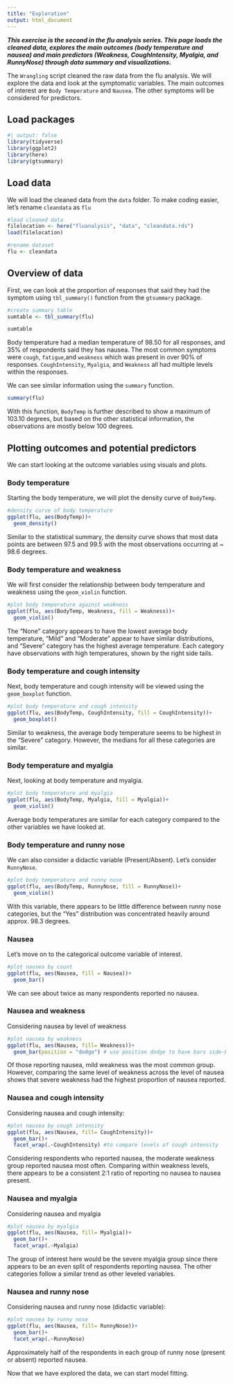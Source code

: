 ```yaml
---
title: "Exploration"
output: html_document
---
```


***This exercise is the second in the flu analysis series. This page loads the cleaned data, explores the main outcomes (body temperature and nausea) and main predictors (Weakness, CoughIntensity, Myalgia, and RunnyNose) through data summary and visualizations.***

The `Wrangling` script cleaned the raw data from the flu analysis. We will explore the data and look at the symptomatic variables. The main outcomes of interest are `Body Temperature` and `Nausea`. The other symptoms will be considered for predictors.

## Load packages
```r
#| output: false
library(tidyverse)
library(ggplot2)
library(here)
library(gtsummary)
```


## Load data
We will load the cleaned data from the `data` folder. To make coding easier, let's rename `cleandata` as `flu`
```r
#load cleaned data
filelocation <- here("fluanalysis", "data", "cleandata.rds")
load(filelocation)

#rename dataset
flu <- cleandata
```

## Overview of data
First, we can look at the proportion of responses that said they had the symptom using `tbl_summary()` function from the `gtsummary` package.
```r
#create summary table
sumtable <- tbl_summary(flu)

sumtable
```
Body temperature had a median temperature of 98.50 for all responses, and 35% of respondents said they has nausea. 
The most common symptoms were `cough`, `fatigue`,and `weakness` which was present in over 90% of responses. `CoughIntensity`, `Myalgia`, and `Weakness` all had multiple levels within the responses. 

We can see similar information using the `summary` function.
```r
summary(flu)
```
With this function, `BodyTemp` is further described to show a maximum of 103.10 degrees, but based on the other statistical information, the observations are mostly below 100 degrees.

## Plotting outcomes and potential predictors

We can start looking at the outcome variables using visuals and plots.

### Body temperature
Starting the body temperature, we will plot the density curve of `BodyTemp`. 
```r
#density curve of body temperature
ggplot(flu, aes(BodyTemp))+
  geom_density()
```
Similar to the statistical summary, the density curve shows that most data points are between 97.5 and 99.5 with the most observations occurring at ~ 98.6 degrees. 

### Body temperature and weakness
We will first consider the relationship between body temperature and weakness using the `geom_violin` function.
```r
#plot body temperature against weakness
ggplot(flu, aes(BodyTemp, Weakness, fill = Weakness))+
  geom_violin()
```
The "None" category appears to have the lowest average body temperature, "Mild" and "Moderate" appear to have similar distributions, and "Severe" category has the highest average temperature. Each category have observations with high temperatures, shown by the right side tails. 

### Body temperature and cough intensity

Next, body temperature and cough intensity will be viewed using the `geom_boxplot` function.
```r
#plot body temperature and cough intensity
ggplot(flu, aes(BodyTemp, CoughIntensity, fill = CoughIntensity))+
  geom_boxplot()
```
Similar to weakness, the average body temperature seems to be highest in the "Severe" category. However, the medians for all these categories are similar. 

### Body temperature and myalgia

Next, looking at body temperature and myalgia. 
```r
#plot body temperature and myalgia
ggplot(flu, aes(BodyTemp, Myalgia, fill = Myalgia))+
  geom_violin()
```
Average body temperatures are similar for each category compared to the other variables we have looked at. 

### Body temperature and runny nose

We can also consider a didactic variable (Present/Absent). Let's consider `RunnyNose`. 
```r
#plot body temperature and runny nose
ggplot(flu, aes(BodyTemp, RunnyNose, fill = RunnyNose))+
  geom_violin()
```
With this variable, there appears to be little difference between runny nose categories, but the "Yes" distribution was concentrated heavily around approx. 98.3 degrees. 

### Nausea

Let's move on to the categorical outcome variable of interest.
```r
#plot nausea by count
ggplot(flu, aes(Nausea, fill = Nausea))+
  geom_bar()
```
We can see about twice as many respondents reported no nausea. 

### Nausea and weakness

Considering nausea by level of weakness
```r
#plot nausea by weakness
ggplot(flu, aes(Nausea, fill= Weakness))+
  geom_bar(position = "dodge") # use position dodge to have bars side-by-side
```
Of those reporting nausea, mild weakness was the most common group. However, comparing the same level of weakness across the level of nausea shows that severe weakness had the highest proportion of nausea reported. 

### Nausea and cough intensity

Considering nausea and cough intensity:
```r
#plot nausea by cough intensity
ggplot(flu, aes(Nausea, fill= CoughIntensity))+
  geom_bar()+
  facet_wrap(.~CoughIntensity) #to compare levels of cough intensity
```
Considering respondents who reported nausea, the moderate weakness group reported nausea most often. Comparing within weakness levels, there appears to be a consistent 2:1 ratio of reporting no nausea to nausea present. 

### Nausea and myalgia

Considering nausea and myalgia
```r
#plot nausea by myalgia
ggplot(flu, aes(Nausea, fill= Myalgia))+
  geom_bar()+
  facet_wrap(.~Myalgia)
```
The group of interest here would be the severe myalgia group since there appears to be an even split of respondents reporting nausea. The other categories follow a similar trend as other leveled variables. 

### Nausea and runny nose

Considering nausea and runny nose (didactic variable):
```r
#plot nausea by runny nose
ggplot(flu, aes(Nausea, fill= RunnyNose))+
  geom_bar()+
  facet_wrap(.~RunnyNose)
```
Approximately half of the respondents in each group of runny nose (present or absent) reported nausea.

Now that we have explored the data, we can start model fitting. 






